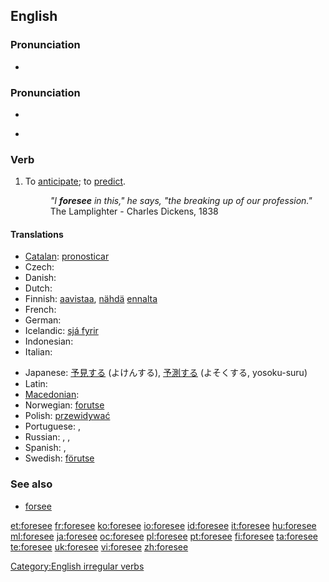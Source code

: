 ==English==

===Pronunciation===
* {{audio|en-us-foresee.ogg|Audio (US)}}

===Pronunciation===
* {{SAMPA|/fo:"si:/}}
* {{IPA|/foː'siː/}}
*: {{rhymes|iː}}

===Verb===
{{en-verb|foresees|foreseeing|foresaw|foreseen}}

# To [[anticipate]]; to [[predict]].
#: ''"I '''foresee''' in this," he says, "the breaking up of our profession."'' The Lamplighter - Charles Dickens, 1838

====Translations====
{{trans-top|to anticipate}}
* [[Catalan]]: [[pronosticar]]
* Czech: {{t-|cs|předvídat}}
* Danish: {{t+|da|forudse}}
* Dutch: {{t+|nl|voorzien}}
* Finnish: [[aavistaa]], [[nähdä]] [[ennalta]]
* French: {{t+|fr|prévoir}}
* German: {{t-|de|vorhersehen}}
* Icelandic: [[sjá fyrir]]
* Indonesian: {{t-|id|kira|alt=memperkirakan|xs=Indonesian}}
* Italian: {{t+|it|prevedere}}
{{trans-mid}}
* Japanese: [[予見]]する (よけんする), [[予測]]する (よそくする, yosoku-suru)
* Latin: {{t-|la|divino|alt=divinō}}
* [[Macedonian]]: {{t|mk|предвидува|tr=predvíduva}}
* Norwegian: [[forutse]]
* Polish: [[przewidywać]]
* Portuguese: {{t+|pt|prever}}, {{t-|pt|prognosticar}}
* Russian: {{t|ru|предвидеть|sc=Cyrl}},  {{t|ru|предвосхищать|sc=Cyrl}},  {{t|ru|предсказывать|sc=Cyrl}}
* Spanish: {{t-|es|pronosticar}}, {{t-|es|prever}}
* Swedish: [[förutse]]
{{trans-bottom}}

===See also===
* [[forsee]]

[[Category:English irregular verbs]]

[[et:foresee]]
[[fr:foresee]]
[[ko:foresee]]
[[io:foresee]]
[[id:foresee]]
[[it:foresee]]
[[hu:foresee]]
[[ml:foresee]]
[[ja:foresee]]
[[oc:foresee]]
[[pl:foresee]]
[[pt:foresee]]
[[fi:foresee]]
[[ta:foresee]]
[[te:foresee]]
[[uk:foresee]]
[[vi:foresee]]
[[zh:foresee]]